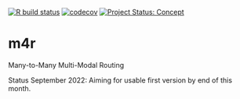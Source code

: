 
[![R build
status](https://github.com/atfutures/m4ra/workflows/R-CMD-check/badge.svg)](https://github.com/atfutures/m4ra/actions?query=workflow%3AR-CMD-check)
[![codecov](https://codecov.io/gh/ATFutures/m4ra/branch/main/graph/badge.svg)](https://app.codecov.io/gh/ATFutures/m4ra)
[![Project Status: Concept](https://www.repostatus.org/badges/latest/concept.svg)](https://www.repostatus.org/#concept)



# m4r

Many-to-Many Multi-Modal Routing

Status September 2022: Aiming for usable first version by end of this month.
